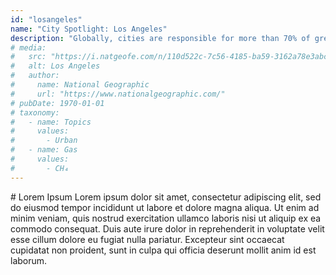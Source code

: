 ```yaml
---
id: "losangeles"
name: "City Spotlight: Los Angeles"
description: "Globally, cities are responsible for more than 70% of greenhouse gas emissions. Cities have the power to reduce emissions using policies that benefit the health of their citizens. The U.S. Greenhouse Gas Center welcomes a new set of tools aimed at supporting city decisionmakers."
# media:
#   src: "https://i.natgeofe.com/n/110d522c-7c56-4185-ba59-3162a78e3abc/1_3x2.jpg"
#   alt: Los Angeles
#   author:
#     name: National Geographic
#     url: "https://www.nationalgeographic.com/"
# pubDate: 1970-01-01
# taxonomy:
#   - name: Topics
#     values:
#       - Urban
#   - name: Gas
#     values:
#       - CH₄
---
```


<Block>
    <Prose>
        # Lorem Ipsum
        Lorem ipsum dolor sit amet, consectetur adipiscing elit, sed do eiusmod tempor incididunt ut labore et dolore magna aliqua. Ut enim ad minim veniam, quis nostrud exercitation ullamco laboris nisi ut aliquip ex ea commodo consequat. Duis aute irure dolor in reprehenderit in voluptate velit esse cillum dolore eu fugiat nulla pariatur. Excepteur sint occaecat cupidatat non proident, sunt in culpa qui officia deserunt mollit anim id est laborum.
    </Prose>

</Block>

